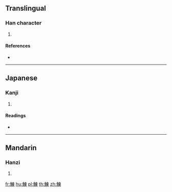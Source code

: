 {{character info/new}}
==Translingual==

===Han character===
{{Han char|rn=195|rad=魚|as=08|sn=19|four=|canj=NFDW}}

# {{defn|Han|sort=魚08}}

====References====
* {{Han ref|kx=1472.290|dkj=46238|dj=2004.380|hdz=74695.060|uh=9BDF|ud=39903}}

----

==Japanese==

===Kanji===
{{ja-kanji|grade=|rs=魚08}}

# {{defn|lang=ja|sort=魚08}}

====Readings====
* {{ja-readings|on=[[とう]] (tō), [[つ]] (tsu)|kun=[[かど]] (kado)}}

----

==Mandarin==

===Hanzi===
{{cmn-hanzi|pin=[[dōng]] ([[dong1]])|wg=tung<sup>1</sup>}}

# {{defn|lang=cmn|sort=魚08}}

[[fr:鯟]]
[[hu:鯟]]
[[pl:鯟]]
[[th:鯟]]
[[zh:鯟]]
